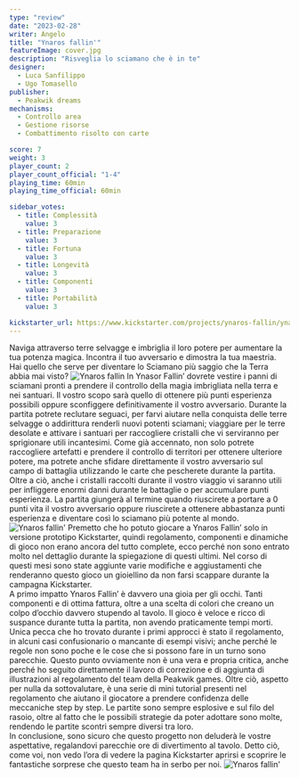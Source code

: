 ```yaml
---
type: "review"
date: "2023-02-28"
writer: Angelo
title: "Ynaros fallin'"
featureImage: cover.jpg
description: "Risveglia lo sciamano che è in te"
designer:
  - Luca Sanfilippo
  - Ugo Tomasello
publisher:
  - Peakwik dreams
mechanisms:
  - Controllo area
  - Gestione risorse
  - Combattimento risolto con carte

score: 7
weight: 3
player_count: 2
player_count_official: "1-4"
playing_time: 60min
playing_time_official: 60min

sidebar_votes:
  - title: Complessità
    value: 3
  - title: Preparazione
    value: 3
  - title: Fortuna
    value: 3
  - title: Longevità
    value: 3
  - title: Componenti
    value: 3
  - title: Portabilità
    value: 3

kickstarter_url: https://www.kickstarter.com/projects/ynaros-fallin/ynaros-fallin
---
```


<Setting>
  Naviga attraverso terre selvagge e imbriglia il loro potere per aumentare la
  tua potenza magica. Incontra il tuo avversario e dimostra la tua maestria. Hai
  quello che serve per diventare lo Sciamano più saggio che la Terra abbia mai
  visto?
</Setting>

<img src="./game1.jpg?t=1" alt="Ynaros fallin" />

<Rules>
  In Ynasor Fallin’ dovrete vestire i panni di sciamani pronti a prendere il
  controllo della magia imbrigliata nella terra e nei santuari. Il vostro scopo
  sarà quello di ottenere più punti esperienza possibili oppure sconfiggere
  definitivamente il vostro avversario. Durante la partita potrete reclutare
  seguaci, per farvi aiutare nella conquista delle terre selvagge o addirittura
  renderli nuovi potenti sciamani; viaggiare per le terre desolate e attivare i
  santuari per raccogliere cristalli che vi serviranno per sprigionare utili
  incantesimi. Come già accennato, non solo potrete raccogliere artefatti e
  prendere il controllo di territori per ottenere ulteriore potere, ma potrete
  anche sfidare direttamente il vostro avversario sul campo di battaglia
  utilizzando le carte che pescherete durante la partita. Oltre a ciò, anche i
  cristalli raccolti durante il vostro viaggio vi saranno utili per infliggere
  enormi danni durante le battaglie o per accumulare punti esperienza. La
  partita giungerà al termine quando riuscirete a portare a 0 punti vita il
  vostro avversario oppure riuscirete a ottenere abbastanza punti esperienza e
  diventare così lo sciamano più potente al mondo.
</Rules>

<img src="./game2.jpg" alt="Ynaros fallin'" />

<Feedback>
  Premetto che ho potuto giocare a Ynaros Fallin’ solo in versione prototipo
  Kickstarter, quindi regolamento, componenti e dinamiche di gioco non erano
  ancora del tutto complete, ecco perché non sono entrato molto nel dettaglio
  durante la spiegazione di questi ultimi. Nel corso di questi mesi sono state
  aggiunte varie modifiche e aggiustamenti che renderanno questo gioco un
  gioiellino da non farsi scappare durante la campagna Kickstarter. <br />
  A primo impatto Ynaros Fallin’ è davvero una gioia per gli occhi. Tanti componenti
  e di ottima fattura, oltre a una scelta di colori che creano un colpo d’occhio
  davvero stupendo al tavolo. Il gioco è veloce e ricco di suspance durante tutta
  la partita, non avendo praticamente tempi morti. Unica pecca che ho trovato durante
  i primi approcci è stato il regolamento, in alcuni casi confusionario o mancante
  di esempi visivi; anche perché le regole non sono poche e le cose che si possono
  fare in un turno sono parecchie. Questo punto ovviamente non è una vera e propria
  critica, anche perché ho seguito direttamente il lavoro di correzione e di aggiunta
  di illustrazioni al regolamento del team della Peakwik games. Oltre ciò, aspetto
  per nulla da sottovalutare, è una serie di mini tutorial presenti nel regolamento
  che aiutano il giocatore a prendere confidenza delle meccaniche step by step. Le
  partite sono sempre esplosive e sul filo del rasoio, oltre al fatto che le possibili
  strategie da poter adottare sono molte, rendendo le partite scontri sempre diversi
  tra loro.
  <br />
  In conclusione, sono sicuro che questo progetto non deluderà le vostre aspettative,
  regalandovi parecchie ore di divertimento al tavolo. Detto ciò, come voi, non vedo
  l’ora di vedere la pagina Kickstarter aprirsi e scoprire le fantastiche sorprese
  che questo team ha in serbo per noi.
</Feedback>

<img src="./game3.jpg" alt="Ynaros fallin'" />
